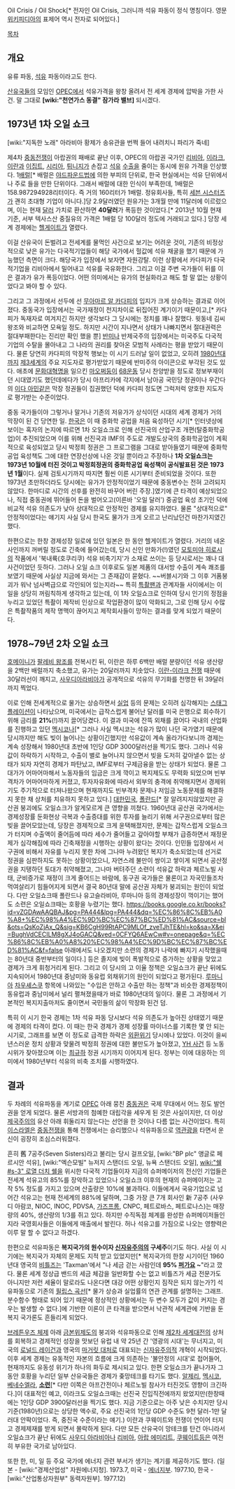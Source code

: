 Oil Crisis / Oil Shock[* 전자인 Oil Crisis, 그러니까 석유 파동이 정식 명칭이다. 영문 [[위키피디아]]의 표제어 역시 전자로 되어있다.]
 
[[목차]]
== 개요 ==
유류 파동, [[석유]] 파동이라고도 한다.

[[산유국]]들의 모임인 [[OPEC]]에서 석유가격을 왕창 올려서 전 세계 경제에 압박을 가한 사건. 말 그대로 '''[wiki:"천연가스 동결" 잠가라 밸브]''' 되시겠다.

== 1973년 1차 오일 쇼크 ==
[wiki:"지독한 노래" 아라비아 황제가 송유관을 번쩍 들어 내려치니 파리가 죽네]

제4차 [[중동전쟁]]이 아랍권의 패배로 끝난 이후, OPEC의 아랍권 국가인 [[리비아]], [[이라크]], [[이란]]과 [[이집트]], [[시리아]], [[튀니지]]가 손잡고 [[석유]] [[수출]]을 줄이는 동시에 원유 가격을 인상했다. 1[[배럴]][* 배럴은 [[야드파운드법]]에 의한 부피의 단위로, 한국 현실에서는 석유 단위에서나 주로 들을 만한 단위이다. 그래서 배럴에 대한 인식이 부족한데, 1배럴은 158.987294928리터이다. 즉 거의 160리터가 1배럴. 정유회사들, 특히 [[세븐 시스터즈]]가 괜히 초대형 기업이 아니다.]당 2.9달러였던 원유가는 3개월 만에 11달러에 이르렀으며, 이는 현재 [[달러]] 가치로 환산하면 '''40달러'''가 폭등한 것이었다.[* 2013년 10월 현재 기준, 서부 텍사스산 중질유의 가격은 1배럴 당 100달러 정도에 거래되고 있다.] 당장 세계 경제에는 [[헬게이트]]가 열렸다.

이걸 산유국이 돈벌려고 전세계를 물먹인 사건으로 보기는 어려운 것이, 기존의 비정상적으로 낮은 유가는 다국적기업들이 해당 국가에서 헐값에 석유 채굴을 했기 때문에 가능했던 측면이 크다. 해당국가 입장에서 보자면 자원강탈. 이런 상황에서 카다피가 다국적기업을 리비아에서 밀어내고 석유를 국유화한다. 그리고 이걸 주변 국가들이 뒤를 이은 결과가 유가 폭등이었다. 어떤 의미에서는 유가의 현실화라고 해도 할 말 없는 상황이었다고 봐야 할 수 있다. 

그리고 그 과정에서 선두에 선 [[무아마르 알 카다피]]의 입지가 크게 상승하는 결과로 이어졌다. 중동국가 입장에서는 국가재정이 천지차이로 뒤집어진 계기이기 때문이고,[* 카다피가 독재자로 여겨지긴 하지만 생각보다 그 당시에는 정치를 꽤나 잘했다. 윗동네 김씨왕조와 비교하면 모욕일 정도. 하지만 시간이 지나면서 상태가 나빠지면서 절대권력은 절대부패한다는 진리만 확인 했을 뿐] [[반미]]나 반제국주의 입장에서는 미국주도 다국적기업의 수탈을 몰아내고 그 나라의 권리를 찾아온 모범적 사례라는 평을 받았기 때문이다. 물론 당연히 카다피의 막장적 행보는 이 시기 드러날 일이 없었고, 오히려 [[1980년대]]까지 [[제3세계]]의 주요 지도자로 평가받았기 때문에 반미주의 아이콘으로 부각된 것도 있다. 애초에 [[문화대혁명]]을 일으킨 [[마오쩌둥]]이 [[68운동]] 당시 찬양받을 정도로 정보부재이던 시대였기도 했던데에다가 당시 아프리카에 각지에서 남아공 국민당 정권이나 우간다의 [[이다 아민]]같은 막장 정권들이 집권했던 덕에 카다피 정도면 그럭저럭 양호한 지도자로 평가받는 수준이었다. 

중동 국가들이야 그렇거나 말거나 기존의 저유가가 상식이던 시대의 세계 경제가 거의 막장이 된 건 당연한 일. [[한국]]은 이 때 중화학 공업을 처음 육성하던 시기[* 인터넷상에 보이는 혹자의 논지에 따르면 1차 오일쇼크로 인해 선진국의 산업구조 개편(탈중화학공업)이 추진되었으며 이를 위해 선진국과 IMF의 주도로 개발도상국의 중화학공업이 계획적으로 육성되었고 당시 박정희 정권은 그 프로그램을 그대로 받아들였기 때문에 중화학공업 육성책도 그에 대한 연장선상에 나온 것일 뿐이라고 주장하나 '''1차 오일쇼크는 1973년 10월에 터진 것이고 박정희정권의 중화학공업 육성책이 공식발표된 것은 1973년 1월'''이다. 실제 검토시기까지 따지면 훨씬 이른 시기부터 준비되었을 것이다. 또한 1973년 초만하더라도 당시에는 유가가 안정적이었기 때문에 중동변수는 전혀 고려되지 않았다. 한마디로 시간의 선후를 완전히 바꾸어 버린 주장.]였기에 큰 타격이 예상되었으나, 직접 중동권에 뛰어들어 돈을 벌어오고(이른바 '오일 달러') 중공업 육성 초기인 덕에 비교적 석유 의존도가 낮아 상대적으로 안정적인 경제를 유지하였다. 물론 "상대적으로" 안정적이었다는 얘기지 사실 당시 한국도 물가가 크게 오르고 난리났던건 마찬가지였긴 했다.

한편으로는 한창 경제성장 일로에 있던 일본은 한 동안 헬게이트가 열렸다. 거리의 네온사인까지 꺼버릴 정도로 긴축에 들어갔는데, 당시 신인 만화가(!)였던 [[모토미야 히로시]]의 작품에서 '북내륙(호쿠리쿠) 석유 비축기지'가 소재로 쓰이는 등 당시로서는 꽤나 대사건이었던 듯하다. 그러나 오일 쇼크 이후로도 일본 제품의 대서방 수출이 계속 쾌조를 보였기 때문에 사실상 지금에 와서는 그 존재감이 묻혔다. ~~버블시기와 그 이후 거품붕괴가 워낙 넘사벽급으로 각인되어 있는지라~~ 특히 [[특촬]]팬과 관계자들 사이에서는 이 일을 상당히 꺼림칙하게 생각하고 있는데, 이 1차 오일쇼크로 인하여 당시 인기의 정점을 누리고 있었던 특촬이 제작비 인상으로 작업환경이 많이 악화되고, 그로 인해 당시 수많은 특촬작품의 제작 명맥이 끊어지고 제작회사들이 망하는 결과를 맞게 되었기 때문이다. 

== 1978~79년 2차 오일 쇼크 ==
[[호메이니]]가 [[팔레비 왕조]]를 전복시킨 뒤, 이란은 하루 6백만 배럴 분량이던 석유 생산량을 2백만 배럴까지 축소했고, 유가는 20달러까지 치솟았다. [[이란-이라크 전쟁]] 때문에 30달러선이 깨지고, [[사우디아라비아]]가 공개적으로 석유의 무기화를 천명한 뒤 39달러까지 찍었다.

이로 인해 전세계적으로 물가는 상승하면서 [[실업]] 등의 문제는 오히려 심각해지는 [[스태그플레이션]]이 나타났으며, 미국에서는 급작스럽게 불어난 달러를 미국 은행으로 회수하기 위해 금리를 '''21%'''(!)까지 끌어당겼다. 이 결과 미국에 잔뜩 외채를 끌어다 국내의 산업화를 진행하고 있던 [[멕시코]]나[* 그러나 사실 멕시코는 석유가 많이 나던 국가였기 때문에 당시까지만 해도 빚이 늘어나는 상황이긴했지만 석유값이 계속 올라가다보니까 경제는 계속 성장해서 1980년대 초반에 1인당 GDP 3000달러선을 찍기도 했다. 그러나 석유값이 하락하기 시작하고, 수출이 별로 늘어나지 않으면서 빚을 도저히 갚아낼수 없는 상태가 되자 자연히 경제가 파탄났고, IMF로부터 구제금융을 받는 상태가 되었다. 물론 그 대가가 어마어마해서 노동자들의 임금은 크게 깍이고 복지제도도 무력화 되었으며 빈부격차가 어마어마하게 커졌고, 투자자유화에 따라서 외부의 충격에 취약해지면서 경제위기도 주기적으로 터져나왔으며 현재까지도 빈부격차 문제나 저임금 노동문제를 해결하지 못한 채 상처를 치유하지 못하고 있다.] [[대한민국]], [[폴란드]][* 잘 알려지지않았지만 공산권 붕괴에도 오일쇼크가 알게모르게 큰 영향을 끼쳤다. 1960년대 공산권 국가에서는 경제성장률 둔화현상 극복과 수출증대를 위한 투자를 늘리기 위해 서구권으로부터 많은 빚을 끌어모았는데, 당장은 경제적으로 크게 윤택해졌지만, 문제는 갑작스럽게 오일쇼크가 터지며 수출액이 줄어듬에 따라 세수가 줄어들고 갚아야할 부채가 급증하면서 재정문제가 심각해짐에 따라 긴축재정을 시행하는 상황이 왔다는 것이다. 인민들 입장에서 서구권에 비해서 자유를 누리지 못한 차에 그나마 누려왔던 복지가 축소되었는데 선거로 정권을 심판하지도 못하는 상황이었으니, 자연스레 불만이 쌍이고 쌓이게 되면서 공산정권을 지탱하던 토대가 취약해졌고, 그나마 버텨주던 소련이 석유값 하락과 체르노빌 사태, 군비증가로 재정이 크게 줄어드는 바람에, 동구권 국가들은 물론이고 자국민들조차 먹여살리기 힘들어지게 되면서 결국 80년대 말에 공산권 자체가 붕괴되는 원인이 되었다. 다만 오일쇼크때 폴란드나 유고슬라비아, 루마니아 등의 경제성장이 꺽이기는 했어도 소련은 오일쇼크때는 호황을 누렸기는 했다. https://books.google.co.kr/books?id=vZGDAwAAQBAJ&pg=PA444&lpg=PA444&dq=%EC%86%8C%EB%A0%A8+%EC%98%A4%EC%9D%BC%EC%87%BC%ED%81%AC&source=bl&ots=QsKoZjAx_Q&sig=KB6CgH99RtAPC9MLOf_zveTJhTE&hl=ko&sa=X&ei=BughVdCECILM8gXJ4oGACQ&ved=0CFYQ6AEwCw#v=onepage&q=%EC%86%8C%EB%A0%A8%20%EC%98%A4%EC%9D%BC%EC%87%BC%ED%81%AC&f=false 아래에서도 나오겠지만 소련의 경제가 나락에 빠지기 시작했을때는 80년대 중반부터의 일이다.] 등은 졸지에 빚이 폭발적으로 증가하는 상황을 맞았고 경제가 크게 휘청거리게 된다. 그리고 이 당시의 고 이율 정책은 오일쇼크가 끝난 뒤에도 지속되어서 1980년대 중남미와 동유럽 외채위기의 원인이 되었다고 평가된다. [[루마니아]] [[차우셰스쿠]] 항목에 나와있는 "수입은 안하고 수출만 하는 정책"과 비슷한 경제정책이 동유럽과 중남미에서 널리 펼쳐졌을때가 바로 1980년대의 일이다. 물론 그 과정에서 기본적인 복지지출마저도 줄이면서 국민들의 삶이 막장화 된건 덤.

특히 이 시기 한국 경제는 1차 석유 파동 당시보다 석유 의존도가 높아진 상태였기 때문에 경제의 타격이 컸다. 이 때는 한국 경제가 경제 성장률 마이너스를 기록한 몇 안 되는 시기로, 그래프를 보면 이 정도로 급격한 하락은 [[외환위기]] 당시에나 있었다. 이것이 을씨년스러운 정치 상황과 맞물려 박정희 정권에 대한 불만도가 높아졌고, [[YH 사건]] 등 노동 시위가 잦아졌으며 이는 [[최규하]] 정권 시기까지 이어지게 된다. 정부는 이에 대응하는 의미에서 1980년부터 석유의 비축 조치를 시행하였다.

== 결과 ==
두 차례의 석유파동을 계기로 [[OPEC]] 아래 뭉친 [[중동]]권은 국제 무대에서 어느 정도 발언권을 얻게 되었다. 물론 서방과의 첨예한 대립각을 세우게 된 것은 사실이지만, 더 이상 [[제국주의]]의 유산 아래 휘둘리지 않는다는 선언을 한 것이나 다름 없는 사건이었다. 특히 [[이스라엘]]은 [[중동전쟁]]을 통해 전쟁에서는 승리했으나 석유파동으로 [[역관광]]을 타면서 운신이 굉장히 조심스러워졌다. 

흔히 舊 7공주(Seven Sisters)라고 불리는 당시 걸프오일, [wiki:"BP plc" 앵글로 페르시안 석유], [wiki:"엑슨모빌" 뉴저지 스탠더드 오일, 뉴욕 스탠더드 오일], [[wiki:"쉘#s-3" 로열 더치 쉘]]을 위시한 다국적 기업들이자 지금의 슈퍼메이저의 전신인 기업들은 전세계 석유고의 85%를 장악하고 있었으나 오일쇼크 이후의 현재의 슈퍼메이저는 고작 5% 정도를 가지고 있으며 산출량은 10%에 불과하다. 이들에게서 국유기업으로 넘어간 석유고는 현재 전세계의 88%에 달하며, 그중 가장 큰 7개 회사인 新 7공주 (사우디 아람코, NIOC, INOC, PDVSA, [[가즈프롬]], CNPC, 페트로바스, 페트로나스)는 매장량의 40%, 생산량의 1/3를 쥐고 있다. 하지만 수직독점 체계를 완성한 슈퍼메이저들인지라 국영회사들은 이들에게 매출에서 발린다. 허나 석유고를 가짐으로 나오는 영향력은 이루 말 할 수 없다고 하겠다.

한편으로 석유파동은 '''복지국가의 원수이자 [[신자유주의]]의 구세주'''이기도 하다. 사실 이 시기에는 복지국가 자체의 문제도 지적 받고 있었지만[* 복지국가의 한창 시기이던 1960년대 영국의 [[비틀즈]]는 'Taxman'에서 "나 세금 걷는 사람인데 '''95% [[퍼가요]] ~'''"라고 깠다. 물론 세계 정상급 밴드의 세금 체감을 일반화할 수는 없고 비틀즈가 세금 전문가도 아니지만 저런 세율이 말로라도 나온다면 대강 어떤 상황인지 짐작은 되지 않는가?] 석유파동으로 기존의 [[필립스 곡선]][* 물가 상승과 실업률의 연관 관계를 설명하는 그래프. 분수함수 형태로 되어 있기 때문에 정상적인 상황에서는 두 변수 모두가 값이 커지는 경우는 발생할 수 없다.]에 기반한 이론이 큰 타격을 받으면서 낙관적 세계관에 기반을 둔 복지 국가론도 흔들리게 되었다.

[[브레튼우즈 체제]] 아래 [[금본위제도]]의 붕괴와 석유파동으로 인해 [[제2차 세계대전]]의 상처를 회복하고 경제적인 성장을 맛보던 유럽 내 약 25년 간 '영광의 시대'는 무너지고, 미국의 [[로널드 레이건]]과 영국의 [[마거릿 대처]]로 대표되는 [[신자유주의]]적 개혁이 시작되었다. 이후 세계 경제는 유동적인 자본의 흐름에 크게 의존하는 '불안정의 시대'로 접어들어, 현재까지도 유동성 위기가 하나의 화두로 제시되고 있다. 한편 오일쇼크가 끝나가자 그 동안 호황을 누리던 일부 산유국들은 경제가 좆망테크를 타기도 했다. [[알제리]], [[멕시코]], [[베네수엘라]], '''[[소련]]'''[* 다만 이쪽은 아프간전이나 체르노빌 참사가 터진것도 영향이 크긴하다.]이 대표적인 예고, 이라크도 오일쇼크때는 선진국 진입직전에까지 왔었지만(한창때에는 1인당 GDP 3900달러선을 찍기도 했다. 지금 기준으로는 아주 낮은 수치지만 당시 기준(1980년)으로는 상당한 액수로, 주요 선진국의 1인당 GDP 수준도 9천 달러-1만 달러대 안팍이었다. 즉, 중진국 수준이라는 얘기.) 이란과 쿠웨이트와 전쟁이 연이어 터지고 경제제재를 받게 되면서 몰락하게 된다. 다만 모든 산유국이 망테크를 탄건 아니라서 오일쇼크가 끝난 뒤에도 [[사우디 아라비아]]나 [[리비아]], [[아랍 에미리트]], [[쿠웨이트]]등은 여전히 부유한 국가로 남아있다.

또한 한, 미, 일 등 주요 국가에 에너지 관련 부서가 생기는 계기를 제공하기도 했다. (일본 - [wiki:"경제산업성" 자원에너지청]. 1973.7, 미국 - [[에너지부]]. 1977.10, 한국 - [wiki:"산업통상자원부" 동력자원부]. 1977.12)
